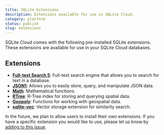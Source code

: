 ```yaml
---
title: SQLite Extensions
description: Extensions available for use in SQLite Cloud.
category: platform
status: publish
slug: extensions
---
```


SQLite Cloud comes with the following pre-installed SQLite extensions. These extensions are available for use in your SQLite Cloud databases.

## Extensions
- **[Full-text Search 5](https://www.sqlite.org/fts5.html)**: Full-text search engine that allows you to search for text in a database.
- **[JSON1](https://www.sqlite.org/json1.html)**: Allows you to easily store, query, and manipulate JSON data.
- **[Math](https://www.sqlite.org/lang_mathfunc.html)**: Mathematical functions.
- **[RTree](https://www.sqlite.org/rtree.html)**: R-Tree index for storing and querying spatial data.
- **[Geopoly](https://www.sqlite.org/geopoly.html)**: Functions for working with geospatial data.
- **[sqlite-vec](/docs/vector)**: Vector storage extension for similarity search.

In the future, we plan to allow users to install their own extensions. If you have a specific extension you would like to use, please let us know by [adding to this issue](https://github.com/sqlitecloud/docs/issues/34).